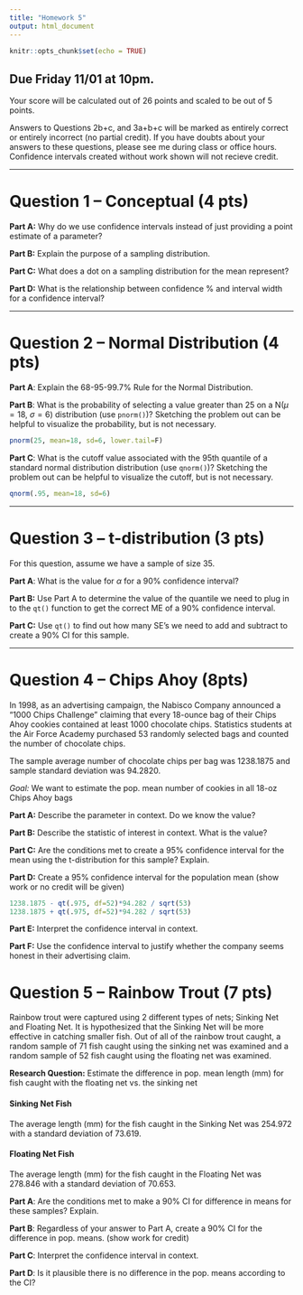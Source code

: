 ---
title: "Homework 5"
output: html_document
---

```{r setup, include=FALSE}
knitr::opts_chunk$set(echo = TRUE)
```

## Due Friday 11/01 at 10pm.

Your score will be calculated out of 26 points and scaled to be out of 5 points. 

Answers to Questions 2b+c, and 3a+b+c will be marked as entirely correct or entirely incorrect (no partial credit). If you have doubts about your answers to these questions, please see me during class or office hours. Confidence intervals created without work shown will not recieve credit.

---

# Question 1 -- Conceptual (4 pts)

**Part A:** Why do we use confidence intervals instead of just providing a point estimate of a parameter?

**Part B:** Explain the purpose of a sampling distribution. 

**Part C:** What does a dot on a sampling distribution for the mean represent?

**Part D:** What is the relationship between confidence \% and interval width for a confidence interval?

---

# Question 2 -- Normal Distribution (4 pts)

**Part A**: Explain the 68-95-99.7\% Rule for the Normal Distribution.

**Part B**: What is the probability of selecting a value greater than 25 on a N($\mu=18$, $\sigma = 6$) distribution (use `pnorm()`)? Sketching the problem out can be helpful to visualize the probability, but is not necessary.

```{r, include=F, echo=F}
pnorm(25, mean=18, sd=6, lower.tail=F)
```

**Part C**: What is the cutoff value associated with the 95th quantile of a standard normal distribution distribution (use `qnorm()`)? Sketching the problem out can be helpful to visualize the cutoff, but is not necessary.

```{r, include=F, echo=F}
qnorm(.95, mean=18, sd=6)
```

---

# Question 3 -- t-distribution (3 pts)

For this question, assume we have a sample of size 35.

**Part A**: What is the value for $\alpha$ for a 90\% confidence interval?

**Part B:** Use Part A to determine the value of the quantile we need to plug in to the `qt()` function to get the correct ME of a 90\% confidence interval.

**Part C:** Use `qt()` to find out how many SE's we need to add and subtract to create a 90\% CI for this sample.

---

# Question 4 -- Chips Ahoy (8pts)

In 1998, as an advertising campaign, the Nabisco Company announced a “1000 Chips Challenge” claiming that every 18-ounce bag of their Chips Ahoy cookies contained at least 1000 chocolate chips. Statistics students at the Air Force Academy purchased 53 randomly selected bags and counted the number of chocolate chips.

The sample average number of chocolate chips per bag was 1238.1875 and sample standard deviation was 94.2820.

*Goal:* We want to estimate the pop. mean number of cookies in all 18-oz Chips Ahoy bags

**Part A:** Describe the parameter in context. Do we know the value?

**Part B:** Describe the statistic of interest in context. What is the value?

**Part C:** Are the conditions met to create a 95\% confidence interval for the mean using the t-distribution for this sample? Explain.

**Part D:** Create a 95\% confidence interval for the population mean (show work or no credit will be given)

```{r, echo=F, include=F}
1238.1875 - qt(.975, df=52)*94.282 / sqrt(53)
1238.1875 + qt(.975, df=52)*94.282 / sqrt(53)
```

**Part E:** Interpret the confidence interval in context.

**Part F:** Use the confidence interval to justify whether the company seems honest in their advertising claim.

# Question 5 -- Rainbow Trout (7 pts)

Rainbow trout were captured using 2 different types of nets; Sinking Net and Floating Net. It is hypothesized that the Sinking Net will be more effective in catching smaller fish. Out of all of the rainbow trout caught, a random sample of 71 fish caught using the sinking net was examined and a random sample of 52 fish caught using the floating net was examined.

**Research Question:** Estimate the difference in pop. mean length (mm) for fish caught with the floating net vs. the sinking net

#### Sinking Net Fish

The average length (mm) for the fish caught in the Sinking Net was 254.972 with a standard deviation of 73.619.

#### Floating Net Fish

The average length (mm) for the fish caught in the Floating Net was 278.846 with a standard deviation of 70.653.

**Part A**: Are the conditions met to make a 90\% CI for difference in means for these samples? Explain.

**Part B**: Regardless of your answer to Part A, create a 90\% CI for the difference in pop. means. (show work for credit)

**Part C**: Interpret the confidence interval in context. 

**Part D**: Is it plausible there is no difference in the pop. means according to the CI?